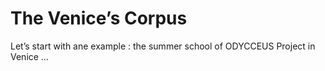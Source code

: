 # The Venice's Corpus 

Let's start with ane example : the summer school of ODYCCEUS Project in Venice ...



